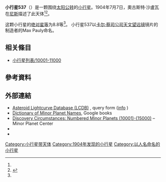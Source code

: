 {{Infobox planet
 | minorplanet     = yes
 | name            = 537 Pauly
 | background      = #D6D6D6
 | image = 
 | image_size      = 
 | caption         =
 | discovery_ref   =  <ref name="MPC-object" />
 | discoverer      = [[奧古斯特·沙盧瓦|奧古斯特·沙盧瓦]]
 | discovery_site  = [[尼斯|尼斯]]
 | discovered      = 1904年7月7日
 | mpc_name        = 537 Pauly
 | alt_names       = 537 Pauly
 | pronounced      = 
 | named_after     = <ref name="MPC-object" />
 | mp_category     = [[主帶小行星|主帶小行星]] <ref name="MPC-object" /><ref name="jpldata" />
 | orbit_ref       = <ref name="a">[http://ssd.jpl.nasa.gov/sbdb.cgi?sstr=537 537] {{Wayback|url=http://ssd.jpl.nasa.gov/sbdb.cgi?sstr=537 |date=20140902021640 }}，小行星數據庫瀏覽器（JPL Small-Body Database Browser）－[[美国国家航空航天局|美国国家航空航天局]]喷气推进实验室</ref>
 | epoch           = 2018-03-23.0（[[儒略日|JD]] 2458200.5）
 | uncertainty     = 0
 | observation_arc = 
 | aphelion = {{convert|3.778|AU|km|3|abbr=on|lk=out}}
 | perihelion      = {{convert|2.3728161|AU|km|3|abbr=on}}
 | semimajor       = 3.0753828
 | eccentricity    = 0.2284486
 | period          = 5.39[[儒略年|yr]]
 | mean_anomaly    = 46.48725[[度|°]]
 | mean_motion     = {{Deg2DMS|0.18274900|sup=ms}} / day
 | inclination     = 9.87160
 | asc_node        = 120.18443°
 | arg_peri        = 187.32741
 | mean_diameter   = 
 | rotation        = 
 | albedo          =
 | spectral_type   =
 | abs_magnitude   = 8.8<ref name="jpldata" />
}}
'''小行星537'''（{{lang-en|537 Pauly}}）是一颗围绕[[太阳|太阳]][[公转|公转]]的[[小行星|小行星]]。1904年7月7日，奧古斯特·沙盧瓦在[[尼斯|尼斯]]描述了此天体<ref name="a" /><ref>{{cite news|title=小行星列表|url=http://cfa-www.harvard.edu/iau/lists/NumberedMPs.txt|accessdate=2018-10-19|newspaper=哈佛大学|archive-date=2008-05-17|archive-url=https://web.archive.org/web/20080517010638/http://cfa-www.harvard.edu/iau/lists/NumberedMPs.txt|dead-url=no}}</ref>。

这颗小行星的[[绝对星等|绝对星等]]为8.8等<ref name="a" />。
小行星537以[[卡尔·蔡司公司|卡尔·蔡司公司]][[天文望远镜|天文望远镜]]镜片的制造者的Max Pauly命名。

== 相关條目 ==
*[[小行星列表/10001-11000|小行星列表/10001-11000]]

== 參考資料 ==
{{reflist|refs=

<ref name="jpldata">{{cite web
 |type         = 2018-01-26 last obs.
 |title        = JPL Small-Body Database Browser:537 Pauly-537 Pauly
 |url          = https://ssd.jpl.nasa.gov/sbdb.cgi?sstr=537
 |publisher    = [[Jet_Propulsion_Laboratory|Jet Propulsion Laboratory]]
 |accessdate   = 28 March 2018
 |archive-date = 2020-10-23
 |archive-url  = https://web.archive.org/web/20201023033655/https://ssd.jpl.nasa.gov/sbdb.cgi?sstr=537
 |dead-url     = no
}}</ref>

<ref name="MPC-object">{{cite web
  |title      = 537 Pauly
  |work      = Minor Planet Center
  |url      = https://www.minorplanetcenter.net/db_search/show_object?object_id=537
  |accessdate      = 28 March 2018
  |archive-date      = 2016-03-04
  |archive-url      = https://web.archive.org/web/20160304094602/http://minorplanetcenter.net/db_search/show_object?object_id=537
  |dead-url      = no
  }}</ref>

}}

==  外部連結 ==
* [http://www.minorplanet.info/PHP/lcdbsummaryquery.php Asteroid Lightcurve Database (LCDB)] {{Wayback|url=http://www.minorplanet.info/PHP/lcdbsummaryquery.php |date=20171210173955 }}, query form ([http://www.minorplanet.info/lightcurvedatabase.html info] {{Wayback|url=http://www.minorplanet.info/lightcurvedatabase.html |date=20171216050541 }})
* [https://books.google.com/books?id=aeAg1X7afOoC&pg Dictionary of Minor Planet Names], Google books
* [http://www.minorplanetcenter.net/iau/lists/NumberedMPs010001.html Discovery Circumstances: Numbered Minor Planets (10001)-(15000)] {{Wayback|url=http://www.minorplanetcenter.net/iau/lists/NumberedMPs010001.html |date=20180612162317 }} – Minor Planet Center
* {{AstDys|537}}
* {{JPL small body}}

{{Minor Planet Number|[[小行星536|小行星536]]|[[小行星538|小行星538]]}}
{{小天体}}

[[Category:小行星带天体|Category:小行星带天体]]
[[Category:1904年发现的小行星|Category:1904年发现的小行星]]
[[Category:以人名命名的小行星|Category:以人名命名的小行星]]